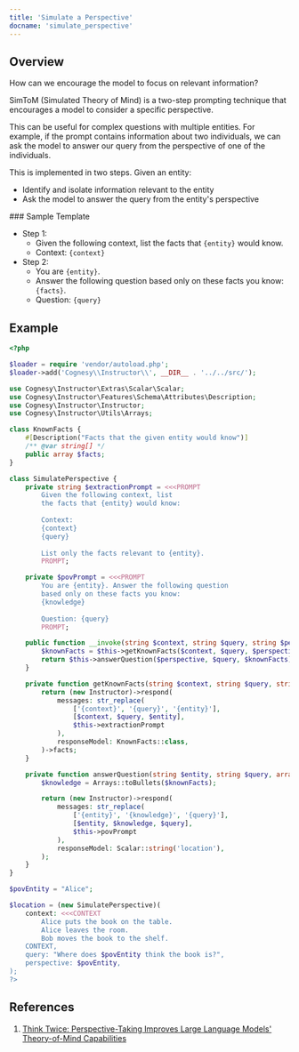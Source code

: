---
title: 'Simulate a Perspective'
docname: 'simulate_perspective'
---

## Overview

How can we encourage the model to focus on relevant information?

SimToM (Simulated Theory of Mind) is a two-step prompting technique that
encourages a model to consider a specific perspective.

This can be useful for complex questions with multiple entities. For example,
if the prompt contains information about two individuals, we can ask the
model to answer our query from the perspective of one of the individuals.

This is implemented in two steps. Given an entity:
 - Identify and isolate information relevant to the entity
 - Ask the model to answer the query from the entity's perspective

<Tip>
### Sample Template

 - Step 1:
   - Given the following context, list the facts that `{entity}` would know.
   - Context: `{context}`
 - Step 2:
   - You are `{entity}`.
   - Answer the following question based only on these facts you know: `{facts}`.
   - Question: `{query}`
</Tip>

## Example

```php
<?php

$loader = require 'vendor/autoload.php';
$loader->add('Cognesy\\Instructor\\', __DIR__ . '../../src/');

use Cognesy\Instructor\Extras\Scalar\Scalar;
use Cognesy\Instructor\Features\Schema\Attributes\Description;
use Cognesy\Instructor\Instructor;
use Cognesy\Instructor\Utils\Arrays;

class KnownFacts {
    #[Description("Facts that the given entity would know")]
    /** @var string[] */
    public array $facts;
}

class SimulatePerspective {
    private string $extractionPrompt = <<<PROMPT
        Given the following context, list
        the facts that {entity} would know:
        
        Context:
        {context}
        {query}
        
        List only the facts relevant to {entity}.
        PROMPT;

    private $povPrompt = <<<PROMPT
        You are {entity}. Answer the following question
        based only on these facts you know:
        {knowledge}
        
        Question: {query}
        PROMPT;

    public function __invoke(string $context, string $query, string $perspective) : string {
        $knownFacts = $this->getKnownFacts($context, $query, $perspective);
        return $this->answerQuestion($perspective, $query, $knownFacts);
    }

    private function getKnownFacts(string $context, string $query, string $entity) : array {
        return (new Instructor)->respond(
            messages: str_replace(
                ['{context}', '{query}', '{entity}'],
                [$context, $query, $entity],
                $this->extractionPrompt
            ),
            responseModel: KnownFacts::class,
        )->facts;
    }

    private function answerQuestion(string $entity, string $query, array $knownFacts) : string {
        $knowledge = Arrays::toBullets($knownFacts);

        return (new Instructor)->respond(
            messages: str_replace(
                ['{entity}', '{knowledge}', '{query}'],
                [$entity, $knowledge, $query],
                $this->povPrompt
            ),
            responseModel: Scalar::string('location'),
        );
    }
}

$povEntity = "Alice";

$location = (new SimulatePerspective)(
    context: <<<CONTEXT
        Alice puts the book on the table.
        Alice leaves the room.
        Bob moves the book to the shelf.
    CONTEXT,
    query: "Where does $povEntity think the book is?",
    perspective: $povEntity,
);
?>
```

## References

 1. [Think Twice: Perspective-Taking Improves Large Language Models' Theory-of-Mind Capabilities](https://arxiv.org/abs/2311.10227)